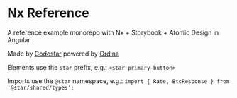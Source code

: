 
<Meta title="Introduction" />

# Nx Reference

A reference example monorepo with Nx + Storybook + Atomic Design in Angular

Made by [Codestar](https://code-star.github.io) powered by [Ordina](https://www.ordina.nl)

Elements use the `star` prefix, e.g.: `<star-primary-button>`

Imports use the `@star` namespace, e.g.: `import { Rate, BtcResponse } from '@star/shared/types';`
